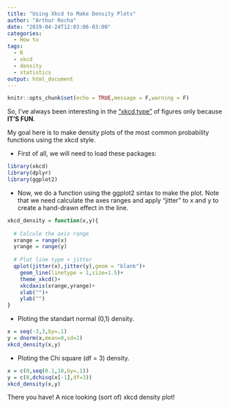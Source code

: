 ```yaml
---
title: "Using Xkcd to Make Density Plots"
author: "Arthur Rocha"
date: "2019-04-24T12:03:06-03:00"
categories:
  - How to
tags:
  - R
  - xkcd
  - density
  - statistics
output: html_document
---
```


```r
knitr::opts_chunk$set(echo = TRUE,message = F,warning = F)
```

So, I've always been interesting in the ["xkcd type"](https://xkcd.com/) of figures only because **IT'S FUN**.


My goal here is to make density plots of the most common probability functions using the xkcd style.


- First of all, we will need to load these packages:
```r
library(xkcd)
library(dplyr)
library(ggplot2)
```

- Now, we do a function using the ggplot2 sintax to make the plot. Note that we need calculate the axes ranges and apply "jitter" to x and y to create a hand-drawn effect in the line. 

```r
xkcd_density = function(x,y){
  
  # Calcule the axis range
  xrange = range(x)
  yrange = range(y)
  
  # Plot line type + jitter
  qplot(jitter(x),jitter(y),geom = "blank")+
    geom_line(linetype = 1,size=1.5)+
    theme_xkcd()+
    xkcdaxis(xrange,yrange)+
    xlab("")+
    ylab("")
}
```


- Ploting the standart normal (0,1) density.

```r
x = seq(-3,3,by=.1)
y = dnorm(x,mean=0,sd=1)
xkcd_density(x,y)
```

- Ploting the Chi square (df = 3) density.

```r
x = c(0,seq(0.1,10,by=.1))
y = c(0,dchisq(x[-1],df=3))
xkcd_density(x,y)
```

There you have! A nice looking (sort of) xkcd density plot!